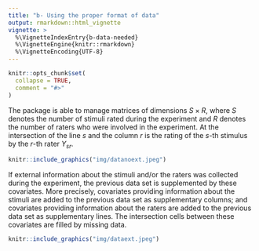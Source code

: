 ```yaml
---
title: "b- Using the proper format of data"
output: rmarkdown::html_vignette
vignette: >
  %\VignetteIndexEntry{b-data-needed}
  %\VignetteEngine{knitr::rmarkdown}
  %\VignetteEncoding{UTF-8}
---
```


```r
knitr::opts_chunk$set(
  collapse = TRUE,
  comment = "#>"
)
```

The package is able to manage matrices of dimensions $S \times R$, where $S$ denotes the number of stimuli rated during the experiment and $R$ denotes the number of raters who were involved in the experiment. At the intersection of the line $s$ and the column $r$ is the rating of the $s$-th stimulus by the $r$-th rater $Y_{sr}$.

```r
knitr::include_graphics("img/datanoext.jpeg")
```

If external information about the stimuli and/or the raters was collected during the experiment, the previous data set is supplemented by these covariates. More precisely, covariates providing information about the stimuli are added to the previous data set as supplementary columns; and covariates providing information about the raters are added to the previous data set as supplementary lines. The intersection cells between these covariates are filled by missing data.

```r
knitr::include_graphics("img/dataext.jpeg")
```
